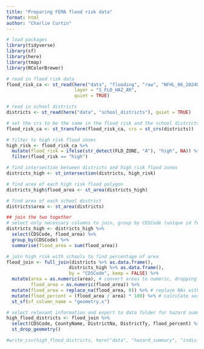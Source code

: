 ```yaml
---
title: "Preparing FEMA flood risk data"
format: html
author: "Charlie Curtin"
---
```


```r
# load packages
library(tidyverse)
library(sf)
library(here)
library(tmap)
library(RColorBrewer)
```

```r
# read in flood risk data
flood_risk_ca <- st_read(here("data", "flooding", "raw", "NFHL_06_20240401.gdb"),
                         layer = "S_FLD_HAZ_AR",
                         quiet = TRUE)

# read in school districts
districts <- st_read(here("data", "school_districts"), quiet = TRUE)
```
```r
# set the crs to be the same in the flood risk and the school districts
flood_risk_ca <- st_transform(flood_risk_ca, crs = st_crs(districts))

# filter to high risk flood zones
high_risk <- flood_risk_ca %>% 
  mutate(flood_risk = ifelse(str_detect(FLD_ZONE, "A"), "high", NA)) %>% 
  filter(flood_risk == "high")

# find intersection between districts and high risk flood zones
districts_high <- st_intersection(districts, high_risk)

# find area of each high risk flood polygon
districts_high$flood_area <- st_area(districts_high)

# find area of each school district
districts$area <- st_area(districts)

## join the two together
# select only necessary columns to join, group by CDSCode (unique id for districts), and summarize all of the high risk flood areas for each CDSCode
districts_high <- districts_high %>% 
  select(CDSCode, flood_area) %>% 
  group_by(CDSCode) %>% 
  summarise(flood_area = sum(flood_area))

# join high risk with schools to find percentage of area
flood_join <- full_join(districts %>% as.data.frame(),
                       districts_high %>% as.data.frame(),
                       by = "CDSCode", keep = FALSE) %>%
  mutate(area = as.numeric(area), # convert areas to numeric, dropping the units
         flood_area = as.numeric(flood_area)) %>%
  mutate(flood_area = replace_na(flood_area, 0)) %>% # replace NAs with 0s
  mutate(flood_percent = (flood_area / area) * 100) %>% # calculate sea level rise inundation percentage
  st_sf(sf_column_name = "geometry.x")

# select relevant information and export to data folder for hazard summary calculation
high_flood_districts <- flood_join %>% 
  select(CDSCode, CountyName, DistrictNa, DistrictTy, flood_percent) %>% 
  st_drop_geometry()

#write_csv(high_flood_districts, here("data", "hazard_summary", "individual_tables", "districts_flood.csv"))
```

